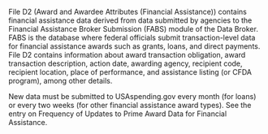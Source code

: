 
File D2 (Award and Awardee Attributes (Financial Assistance))
contains financial assistance data derived from data submitted by
agencies to the Financial Assistance Broker Submission (FABS) module
of the Data Broker. FABS is the database where federal officials
submit transaction-level data for financial assistance awards such
as grants, loans, and direct payments. File D2 contains information
about award transaction obligation, award transaction description,
action date, awarding agency, recipient code, recipient location,
place of performance, and assistance listing (or CFDA program),
among other details.

New data must be submitted to USAspending.gov every month (for loans) or every two weeks (for other financial assistance award types). See the entry on <AboutTheDataLink slug="frequency-of-updates-to-prime-award-data-for-financial-assistance">Frequency of Updates to Prime Award Data for Financial Assistance</AboutTheDataLink>.

